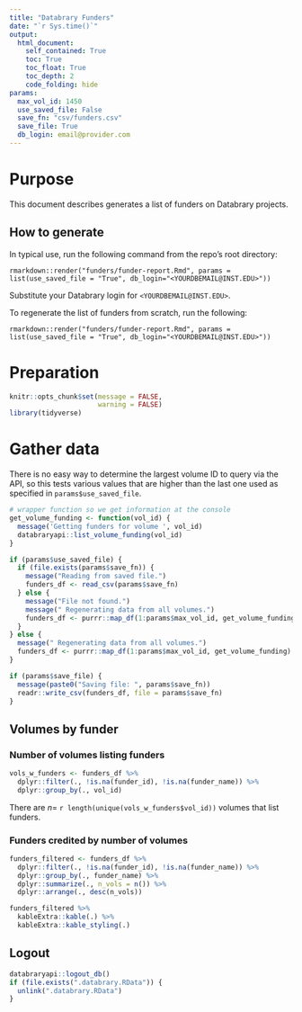 ```yaml
---
title: "Databrary Funders"
date: "`r Sys.time()`"
output: 
  html_document:
    self_contained: True
    toc: True
    toc_float: True
    toc_depth: 2
    code_folding: hide
params:
  max_vol_id: 1450
  use_saved_file: False
  save_fn: "csv/funders.csv"
  save_file: True
  db_login: email@provider.com
---
```


# Purpose

This document describes generates a list of funders on Databrary projects.

## How to generate

In typical use, run the following command from the repo's root directory:

```
rmarkdown::render("funders/funder-report.Rmd", params = list(use_saved_file = "True", db_login="<YOURDBEMAIL@INST.EDU>"))
```

Substitute your Databrary login for `<YOURDBEMAIL@INST.EDU>`.

To regenerate the list of funders from scratch, run the following:

```
rmarkdown::render("funders/funder-report.Rmd", params = list(use_saved_file = "True", db_login="<YOURDBEMAIL@INST.EDU>"))
```

# Preparation

```r
knitr::opts_chunk$set(message = FALSE, 
                      warning = FALSE)
library(tidyverse)
```

# Gather data

There is no easy way to determine the largest volume ID to query via the API, so this tests various values that are higher than the last one used as specified in `params$use_saved_file`.

```r
# wrapper function so we get information at the console
get_volume_funding <- function(vol_id) {
  message('Getting funders for volume ', vol_id)
  databraryapi::list_volume_funding(vol_id)
}
```

```r
if (params$use_saved_file) {
  if (file.exists(params$save_fn)) {
    message("Reading from saved file.")
    funders_df <- read_csv(params$save_fn)
  } else {
    message("File not found.")
    message(" Regenerating data from all volumes.")
    funders_df <- purrr::map_df(1:params$max_vol_id, get_volume_funding)
  }
} else {
  message(" Regenerating data from all volumes.")
  funders_df <- purrr::map_df(1:params$max_vol_id, get_volume_funding)
}
```

```r
if (params$save_file) {
  message(paste0("Saving file: ", params$save_fn))
  readr::write_csv(funders_df, file = params$save_fn)
}
```

## Volumes by funder

### Number of volumes listing funders

```r
vols_w_funders <- funders_df %>%
  dplyr::filter(., !is.na(funder_id), !is.na(funder_name)) %>%
  dplyr::group_by(., vol_id)
```

There are $n=$ `r length(unique(vols_w_funders$vol_id))` volumes that list funders.

### Funders credited by number of volumes

```r
funders_filtered <- funders_df %>%
  dplyr::filter(., !is.na(funder_id), !is.na(funder_name)) %>%
  dplyr::group_by(., funder_name) %>%
  dplyr::summarize(., n_vols = n()) %>%
  dplyr::arrange(., desc(n_vols))

funders_filtered %>%
  kableExtra::kable(.) %>%
  kableExtra::kable_styling(.)
```

## Logout

```r
databraryapi::logout_db()
if (file.exists(".databrary.RData")) {
  unlink(".databrary.RData")
}
```